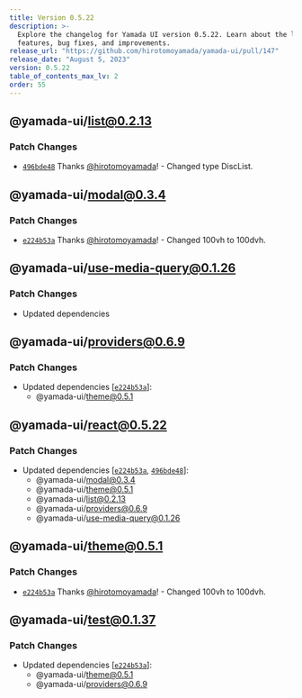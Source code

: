 ```yaml
---
title: Version 0.5.22
description: >-
  Explore the changelog for Yamada UI version 0.5.22. Learn about the latest
  features, bug fixes, and improvements.
release_url: "https://github.com/hirotomoyamada/yamada-ui/pull/147"
release_date: "August 5, 2023"
version: 0.5.22
table_of_contents_max_lv: 2
order: 55
---
```


## @yamada-ui/list@0.2.13

### Patch Changes

- [`496bde48`](https://github.com/hirotomoyamada/yamada-ui/commit/496bde48a56f96746b229c54da81d1aef1073020) Thanks [@hirotomoyamada](https://github.com/hirotomoyamada)! - Changed type DiscList.

## @yamada-ui/modal@0.3.4

### Patch Changes

- [`e224b53a`](https://github.com/hirotomoyamada/yamada-ui/commit/e224b53a3437db1139b70a6a06944a1f71d80ed6) Thanks [@hirotomoyamada](https://github.com/hirotomoyamada)! - Changed 100vh to 100dvh.

## @yamada-ui/use-media-query@0.1.26

### Patch Changes

- Updated dependencies

## @yamada-ui/providers@0.6.9

### Patch Changes

- Updated dependencies \[[`e224b53a`](https://github.com/hirotomoyamada/yamada-ui/commit/e224b53a3437db1139b70a6a06944a1f71d80ed6)]:
  - @yamada-ui/theme@0.5.1

## @yamada-ui/react@0.5.22

### Patch Changes

- Updated dependencies \[[`e224b53a`](https://github.com/hirotomoyamada/yamada-ui/commit/e224b53a3437db1139b70a6a06944a1f71d80ed6), [`496bde48`](https://github.com/hirotomoyamada/yamada-ui/commit/496bde48a56f96746b229c54da81d1aef1073020)]:
  - @yamada-ui/modal@0.3.4
  - @yamada-ui/theme@0.5.1
  - @yamada-ui/list@0.2.13
  - @yamada-ui/providers@0.6.9
  - @yamada-ui/use-media-query@0.1.26

## @yamada-ui/theme@0.5.1

### Patch Changes

- [`e224b53a`](https://github.com/hirotomoyamada/yamada-ui/commit/e224b53a3437db1139b70a6a06944a1f71d80ed6) Thanks [@hirotomoyamada](https://github.com/hirotomoyamada)! - Changed 100vh to 100dvh.

## @yamada-ui/test@0.1.37

### Patch Changes

- Updated dependencies \[[`e224b53a`](https://github.com/hirotomoyamada/yamada-ui/commit/e224b53a3437db1139b70a6a06944a1f71d80ed6)]:
  - @yamada-ui/theme@0.5.1
  - @yamada-ui/providers@0.6.9
